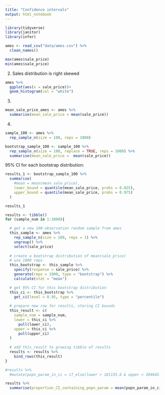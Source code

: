```yaml
---
title: "Confidence intervals"
output: html_notebook
---
```


```r
library(tidyverse)
library(janitor)
library(infer)
```

```r
ames <- read_csv("data/ames.csv") %>% 
  clean_names()
```

```r
max(ames$sale_price)
min(ames$sale_price)
```

2. Sales distribution is right skewed
```r
ames %>% 
  ggplot(aes(x = sale_price))+
  geom_histogram(col = "white")
```

3. 

```r
mean_sale_price_ames <- ames %>% 
  summarise(mean_sale_price = mean(sale_price))
```

4. 

```r
sample_100 <- ames %>% 
  rep_sample_n(size = 100, reps = 1000)
```

```r
bootstrap_sample_100 <- sample_100 %>% 
  rep_sample_n(size = 100, replace = TRUE, reps = 1000) %>% 
  summarise(mean_sale_price =  mean(sale_price))
```

95%  CI for each bootstrap distribution:

```r
results_1 <- bootstrap_sample_100 %>%
  summarise(
    #mean = mean(mean_sale_price),
    lower_bound = quantile(mean_sale_price, probs = 0.025),
    upper_bound = quantile(mean_sale_price, probs = 0.975)
  )

results_1
```

```r
results <- tibble()
for (sample_num in 1:1000){

  # get a new 100-observation random sample from ames
  this_sample <- ames %>%
    rep_sample_n(size = 100, reps = 1) %>%
    ungroup() %>%
    select(sale_price)
  
  # create a bootstrap distribution of mean(sale_price)
  # use 1000 reps
  this_bootstrap <- this_sample %>%
    specify(response = sale_price) %>%
    generate(reps = 1000, type = "bootstrap") %>%
    calculate(stat = "mean")

  # get 95% CI for this bootstrap distribution
  this_ci <- this_bootstrap %>%
    get_ci(level = 0.95, type = "percentile")
  
  # prepare new row for results, storing CI bounds
  this_result <- c(
    sample_num = sample_num, 
    lower = this_ci %>% 
      pull(lower_ci), 
    upper = this_ci %>%
      pull(upper_ci)
  )
  
  # add this_result to growing tibble of results
  results <- results %>%
    bind_rows(this_result)
}
```


```r
#results %>% 
  #mutate(popn_param_in_ci = if_else(lower > 161135.6 & upper < 204645.6, TRUE, FALSE))
```

```r
results %>%
  summarise(proportion_CI_containing_popn_param = mean(popn_param_in_ci))
```

